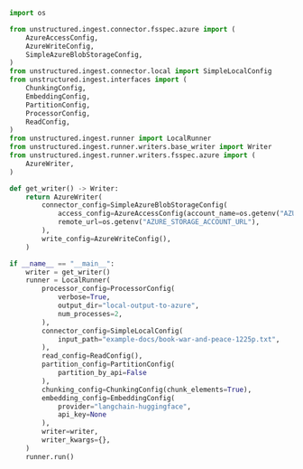 ```python Python Ingest v1
import os

from unstructured.ingest.connector.fsspec.azure import (
    AzureAccessConfig,
    AzureWriteConfig,
    SimpleAzureBlobStorageConfig,
)
from unstructured.ingest.connector.local import SimpleLocalConfig
from unstructured.ingest.interfaces import (
    ChunkingConfig,
    EmbeddingConfig,
    PartitionConfig,
    ProcessorConfig,
    ReadConfig,
)
from unstructured.ingest.runner import LocalRunner
from unstructured.ingest.runner.writers.base_writer import Writer
from unstructured.ingest.runner.writers.fsspec.azure import (
    AzureWriter,
)

def get_writer() -> Writer:
    return AzureWriter(
        connector_config=SimpleAzureBlobStorageConfig(
            access_config=AzureAccessConfig(account_name=os.getenv("AZURE_STORAGE_ACCOUNT_NAME")),
            remote_url=os.getenv("AZURE_STORAGE_ACCOUNT_URL"),
        ),
        write_config=AzureWriteConfig(),
    )

if __name__ == "__main__":
    writer = get_writer()
    runner = LocalRunner(
        processor_config=ProcessorConfig(
            verbose=True,
            output_dir="local-output-to-azure",
            num_processes=2,
        ),
        connector_config=SimpleLocalConfig(
            input_path="example-docs/book-war-and-peace-1225p.txt",
        ),
        read_config=ReadConfig(),
        partition_config=PartitionConfig(
            partition_by_api=False
        ),
        chunking_config=ChunkingConfig(chunk_elements=True),
        embedding_config=EmbeddingConfig(
            provider="langchain-huggingface",
            api_key=None
        ),
        writer=writer,
        writer_kwargs={},
    )
    runner.run()
```
